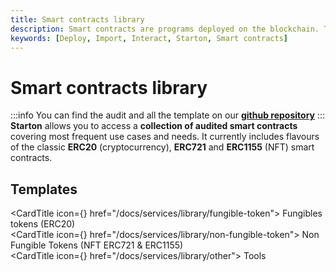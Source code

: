 ```yaml
---
title: Smart contracts library
description: Smart contracts are programs deployed on the blockchain. Their functions are executed with transactions. Learn more about smart contracts with Starton.
keywords: [Deploy, Import, Interact, Starton, Smart contracts]
---
```



# Smart contracts library

:::info
You can find the audit and all the template on our **[github repository](https://github.com/starton-io/smart-contract-templates)**
:::
**Starton** allows you to access a **collection of audited smart contracts** covering most frequent use cases and needs.
It currently includes flavours of the classic **ERC20** (cryptocurrency), **ERC721** and **ERC1155** (NFT) smart contracts.

## Templates

<CardTitle icon={<Starton fill="primary" />} href="/docs/services/library/fungible-token">
	Fungibles tokens (ERC20)
</CardTitle>
<br />
<CardTitle icon={<Starton fill="primary" />} href="/docs/services/library/non-fungible-token">
	Non Fungible Tokens (NFT ERC721 & ERC1155)
</CardTitle>
<br />
<CardTitle icon={<Starton fill="primary" />} href="/docs/services/library/other">
	Tools
</CardTitle>
<br />

